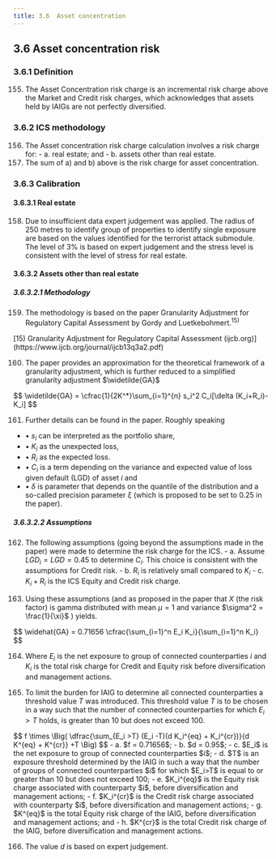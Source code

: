 ```yaml
---
title: 3.6  Asset concentration 
---
```

## 3.6  Asset concentration risk
### 3.6.1  Definition
155. The Asset Concentration risk charge is an incremental risk charge above the Market and Credit risk charges, which acknowledges that assets held by IAIGs are not perfectly diversified.

### 3.6.2 ICS methodology
156. The Asset concentration risk charge calculation involves a risk charge for:
    - a. real estate; and
    - b. assets other than real estate.
157. The sum of a) and b) above is the risk charge for asset concentration.

### 3.6.3  Calibration
#### 3.6.3.1  Real estate
158. Due to insufficient data expert judgement was applied. The radius of 250 metres to identify group of properties to identify single exposure are based on the values identified for the terrorist attack submodule. The level of 3% is based on expert judgement and the stress level is consistent with the level of stress for real estate.

#### 3.6.3.2 Assets other than real estate
##### 3.6.3.2.1  Methodology
159. The methodology is based on the paper Granularity Adjustment for Regulatory Capital Assessment by Gordy and Luetkebohmert.$^{15)}$

<GCmt severity="aa">
[15) Granularity Adjustment for Regulatory Capital Assessment (ijcb.org)](https://www.ijcb.org/journal/ijcb13q3a2.pdf)
</GCmt>

160. The paper provides an approximation for the theoretical framework of a granularity adjustment, which is further reduced to a simplified granularity adjustment $\widetilde{GA}$ 
<GMath title="Granularity Adjustment">
$$
\widetilde{GA} = \cfrac{1}{2K^*}\sum_{i=1}^{n} s_i^2 C_i[\delta (K_i+R_i)-K_i]
$$
</GMath>

161. Further details can be found in the paper. Roughly speaking
- • $s_i$ can be interpreted as the portfolio share, 
- • $K_i$ as the unexpected loss,
- • $R_i$ as the expected loss.
- • $C_i$ is a term depending on the variance and expected value of loss given default (LGD) of asset $i$ and
- • $\delta$ is parameter that depends on the quantile of the distribution and a so-called precision parameter $\xi$ (which is proposed to be set to 0.25 in the paper).

##### 3.6.3.2.2  Assumptions
162. The following assumptions (going beyond the assumptions made in the paper) were made to determine the risk charge for the ICS.
    - a. Assume $LGD_i = LGD = 0.45$ to determine $C_i$. This choice is consistent with the assumptions for Credit risk.
    - b. $R_i$ is relatively small compared to $K_i$
    - c. $K_i + R_i$ is the ICS Equity and Credit risk charge.

163. Using these assumptions (and as proposed in the paper that $X$ (the risk factor) is gamma distributed with mean $\mu =1$ and variance $\sigma^2 = \frac{1}{\xi}$ ) yields.
<GMath title="Granularity Adjustment (Using these assumptions)">
$$
\widehat{GA} = 0.71656 \cfrac{\sum_{i=1}^n E_i K_i}{\sum_{i=1}^n K_i}
$$ 
</GMath>

164. Where $E_i$ is the net exposure to group of connected counterparties $i$  and $K_i$ is the total risk charge for Credit and Equity risk before diversification and management actions.

165. To limit the burden for IAIG to determine all connected counterparties a threshold value $T$ was introduced. This threshold value $T$ is to be chosen in a way such that the number of connected counterparties for which $E_i > T$ holds, is greater than 10 but does not exceed 100.
<GMath title="Asset concentration risk charge with threshold T">
$$
f \times \Big( \dfrac{\sum_{E_i >T} (E_i -T)(d K_i^{eq} + K_i^{cr})}{d K^{eq} + K^{cr}} +T \Big)
$$
</GMath>
<GCmt>
- a. $f = 0.71656$;
- b. $d = 0.95$;
- c. $E_i$ is the net exposure to group of connected counterparties $i$;
- d. $T$ is an exposure threshold determined by the IAIG in such a way that the number of groups of connected counterparties $i$ for which $E_i>T$ is equal to or greater than 10 but does not exceed 100;
- e. $K_i^{eq}$ is the Equity risk charge associated with counterparty $i$, before diversification and management actions;
- f. $K_i^{cr}$ is the Credit risk charge associated with counterparty $i$, before diversification and management actions;
- g. $K^{eq}$ is the total Equity risk charge of the IAIG, before diversification and management actions; and
- h. $K^{cr}$ is the total Credit risk charge of the IAIG, before diversification and management actions.
</GCmt>

166. The value $d$ is based on expert judgement.